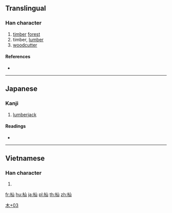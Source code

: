 {{character info/new}}
==Translingual==

===Han character===
{{Han char|rn=75|rad=木|as=03|sn=7|four=|canj=DU,XDU|ids=⿰木山}}

# [[timber]] [[forest]]
# timber, [[lumber]]
# [[woodcutter]]

====References====
* {{Han ref|kx=0513.011|dkj=14488|dj=0898.100|hdz=80019.120|uh=6763|ud=26467}}

----

==Japanese==

===Kanji===
{{ja-kanji|grade=|rs=木03}}

# [[lumberjack]]

====Readings====
* {{ja-readings|on=|kun=[[そま]] (soma)}}

[[Category:Japanese-only CJKV Characters|木+03]]<!--Doesn't appear to be Japanese only as it shows up in the Vietnamese Nom Foundation database-->

----

==Vietnamese==

===Han character===
{{vi-hantu|[[sơn]]|rs=木03}}

# {{defn|lang=vi|sort=木03}}

[[fr:杣]]
[[hu:杣]]
[[ja:杣]]
[[pl:杣]]
[[th:杣]]
[[zh:杣]]
